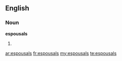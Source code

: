 ==English==

===Noun===
'''espousals'''

# {{plural of|[[espousal]]}}

[[ar:espousals]]
[[fr:espousals]]
[[my:espousals]]
[[te:espousals]]
